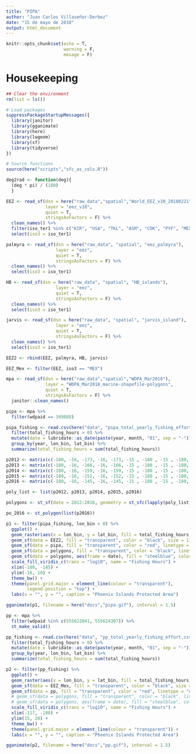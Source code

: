 ```yaml
---
title: "PIPA"
author: "Juan Carlos Villaseñor-Derbez"
date: "15 de mayo de 2018"
output: html_document
---
```



```r
knitr::opts_chunk$set(echo = T,
                      warning = F,
                      mesage = F)
```

# Housekeeping

```r
## Clear the environment
rm(list = ls())

# Load packages
suppressPackageStartupMessages({
  library(janitor)
  library(gganimate)
  library(here)
  library(lwgeom)
  library(sf)
  library(tidyverse)
})

# Source functions
source(here("scripts","sfc_as_cols.R"))

deg2rad <- function(deg){
  (deg * pi) / (180)
  }
```

```r
EEZ <- read_sf(dsn = here("raw_data","spatial","World_EEZ_v10_20180221"),
               layer = "eez_v10",
               quiet = T,
               stringsAsFactors = F) %>% 
  clean_names() %>% 
  filter(iso_ter1 %in% c("KIR", "USA", "TKL", "ASM", "COK", "PYF", "MEX")) %>% 
  select(iso3 = iso_ter1)

palmyra <- read_sf(dsn = here("raw_data", "spatial", "eez_palmyra"),
                   layer = "eez",
                   quiet = T,
                   stringsAsFactors = F) %>% 
  clean_names() %>% 
  select(iso3 = iso_ter1)

HB <- read_sf(dsn = here("raw_data", "spatial", "HB_islands"),
                   layer = "eez",
                   quiet = T,
                   stringsAsFactors = F) %>% 
  clean_names() %>% 
  select(iso3 = iso_ter1)

jarvis <- read_sf(dsn = here("raw_data", "spatial", "jarvis_island"),
                   layer = "eez",
                   quiet = T,
                   stringsAsFactors = F) %>% 
  clean_names() %>% 
  select(iso3 = iso_ter1)

EEZ2 <- rbind(EEZ, palmyra, HB, jarvis)

EEZ_Mex <- filter(EEZ, iso3 == "MEX")

```

```r
mpa <- read_sf(dsn = here("raw_data","spatial","WDPA_Mar2018"),
               layer = "WDPA_Mar2018_marine-shapefile-polygons",
               quiet = T,
               stringsAsFactors = F) %>% 
  janitor::clean_names()

pipa <- mpa %>%
  filter(wdpaid == 309888)
```

```r
pipa_fishing <- read.csv(here("data", "pipa_total_yearly_fishing_effort.csv")) %>% 
  filter(total_fishing_hours > 0) %>% 
  mutate(date = lubridate::as_date(paste(year, month, "01", sep = "-"))) %>% 
  group_by(year, lon_bin, lat_bin) %>% 
  summarize(total_fishing_hours = sum(total_fishing_hours))
```

```r
p2012 <- matrix(c(-180, -16, -173, -16, -173, -15 , -180 , -15 , -180, -16), ncol=2, byrow=TRUE)
p2013 <- matrix(c(-180, -16, -166, -16, -166, -15 , -180 , -15 , -180, -16), ncol=2, byrow=TRUE)
p2014 <- matrix(c(-180, -16, -159, -16, -159, -15 , -180 , -15 , -180, -16), ncol=2, byrow=TRUE)
p2015 <- matrix(c(-180, -16, -152, -16, -152, -15 , -180 , -15 , -180, -16), ncol=2, byrow=TRUE)
p2016 <- matrix(c(-180, -16, -145, -16, -145, -15 , -180 , -15 , -180, -16), ncol=2, byrow=TRUE)

poly_list <- list(p2012, p2013, p2014, p2015, p2016)

polygons <- st_sf(date = 2012:2016, geometry = st_sfc(lapply(poly_list, function(x){st_polygon(list(x))})), crs = 4326)

po_2016 <- st_polygon(list(p2016))
```


```r
p1 <- filter(pipa_fishing, lon_bin < 0) %>% 
  ggplot() +
  geom_raster(aes(x = lon_bin, y = lat_bin, fill = total_fishing_hours, frame = year), interpolate = T) +
  geom_sf(data = EEZ2, fill = "transparent", color = "black", size = 1) +
  geom_sf(data = pipa, fill = "transparent", color = "red", linetype = "dashed", size = 1) +
  geom_sf(data = polygons, fill = "transparent", color = "black", linetype = "dashed") +
  geom_sf(data = polygons, aes(frame = date), fill = "steelblue", color = "black") +
  scale_fill_viridis_c(trans = "log10", name = "Fishing Hours") +
  xlim(-180, -145) +
  ylim(-16, 10) +
  theme_bw() +
  theme(panel.grid.major = element_line(colour = "transparent"),
        legend.position = "top") +
  labs(x = "", y = "", caption = "Phoenix Islands Protected Area")

gganimate(p1, filename = here("docs","pipa.gif"), interval = 1.5)
```

```r
pp <- mpa %>% 
  filter(wdpaid %in% c(555622041, 555624307)) %>%
  st_make_valid()
```

```r
pp_fishing <- read.csv(here("data", "pp_total_yearly_fishing_effort.csv")) %>% 
  filter(total_fishing_hours > 0) %>% 
  mutate(date = lubridate::as_date(paste(year, month, "01", sep = "-"))) %>% 
  group_by(year, lon_bin, lat_bin) %>% 
  summarize(total_fishing_hours = sum(total_fishing_hours))
```

```r
p2 <- filter(pp_fishing) %>% 
  ggplot() +
  geom_raster(aes(x = lon_bin, y = lat_bin, fill = total_fishing_hours, frame = year), interpolate = T) +
  geom_sf(data = EEZ_Mex, fill = "transparent", color = "black", size = 1) +
  geom_sf(data = pp, fill = "transparent", color = "red", linetype = "dashed", size = 1) +
  # geom_sf(data = polygons, fill = "transparent", color = "black", linetype = "dashed") +
  # geom_sf(data = polygons, aes(frame = date), fill = "steelblue", color = "black") +
  scale_fill_viridis_c(trans = "log10", name = "Fishing Hours") +
  xlim(-117, -108) +
  ylim(15, 20) +
  theme_bw() +
  theme(panel.grid.major = element_line(colour = "transparent")) +
  labs(x = "", y = "", caption = "Phoenix Islands Protected Area")

gganimate(p2, filename = here("docs","pp.gif"), interval = 1.5)
```






